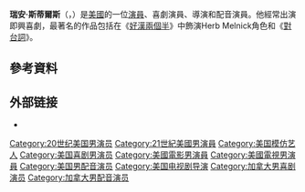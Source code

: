 {{Infobox comedian
| name = 瑞安·斯蒂爾斯<br>Ryan Stiles
| image         = File:RyanStilesNov08.jpg
| imagesize     = 
| caption       = 
| birth_name     = Ryan Lee Stiles
| birth_date     = {{Birth date and age|1959|4|22}}
| birth_place    = [[美國|美國]][[西雅圖|西雅圖]]
| genre  = [[即興劇場|即興劇場]]
| spouse        =  Patricia McDonald (1988–現在)
| children = Sam, Mackenzie and Claire
| website      = 
}}
'''瑞安·斯蒂爾斯'''（{{lang-en|Ryan Lee Stiles}}，{{bd|1959年|4月22日||}}）是[[美國|美國]]的一位[[演員|演員]]、喜劇演員、導演和配音演員。他經常出演即興喜劇，最著名的作品包括在《[[好漢兩個半|好漢兩個半]]》中飾演Herb Melnick角色和《[[對台詞_(美國電視節目)|對台詞]]》。

==參考資料==
{{reflist}}

== 外部链接 ==
{{Commons category|Ryan Stiles}}
* {{IMDb name|id=0830198}}

{{Authority control}}

{{DEFAULTSORT:Stiles, Ryan}}
[[Category:20世纪美国男演员|Category:20世纪美国男演员]]
[[Category:21世紀美國男演員|Category:21世紀美國男演員]]
[[Category:美国模仿艺人|Category:美国模仿艺人]]
[[Category:美国喜剧男演员|Category:美国喜剧男演员]]
[[Category:美國電影男演員|Category:美國電影男演員]]
[[Category:美國電視男演員|Category:美國電視男演員]]
[[Category:美国男配音演员|Category:美国男配音演员]]
[[Category:美国电视剧导演|Category:美国电视剧导演]]
[[Category:加拿大男喜剧演员|Category:加拿大男喜剧演员]]
[[Category:加拿大男配音演员|Category:加拿大男配音演员]]